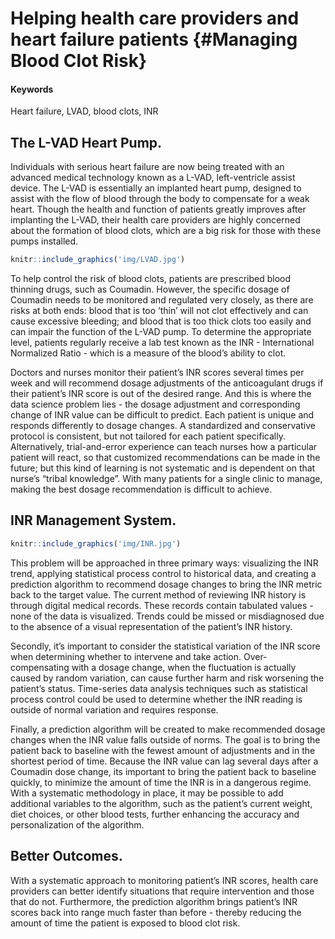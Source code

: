 # Helping health care providers and heart failure patients {#Managing Blood Clot Risk}

#### Keywords

Heart failure, LVAD, blood clots, INR

## The L-VAD Heart Pump.

Individuals with serious heart failure are now being treated with an advanced medical technology known as a L-VAD, left-ventricle assist device.  The L-VAD is essentially an implanted heart pump, designed to assist with the flow of blood through the body to compensate for a weak heart.  Though the health and function of patients greatly improves after implanting the L-VAD, their health care providers are highly concerned about the formation of blood clots, which are a big risk for those with these pumps installed.

```r
knitr::include_graphics('img/LVAD.jpg')
```

To help control the risk of blood clots, patients are prescribed blood thinning drugs, such as Coumadin.  However, the specific dosage of Coumadin needs to be monitored and regulated very closely, as there are risks at both ends: blood that is too ‘thin’ will not clot effectively and can cause excessive bleeding; and blood that is too thick clots too easily and can impair the function of the L-VAD pump.  To determine the appropriate level, patients regularly receive a lab test known as the INR - International Normalized Ratio - which is a measure of the blood’s ability to clot.  

Doctors and nurses monitor their patient's INR scores several times per week and will recommend  dosage adjustments of the anticoagulant drugs if their patient’s INR score is out of the desired range.  And this is where the data science problem lies - the dosage adjustment and corresponding change of INR value can be difficult to predict.  Each patient is unique and responds differently to dosage changes.  A standardized and conservative protocol is consistent, but not tailored for each patient specifically.  Alternatively, trial-and-error experience can teach nurses how a particular patient will react, so that customized recommendations can be made in the future; but this kind of learning is not systematic and is dependent on that nurse's "tribal knowledge".  With many patients for a single clinic to manage, making the best dosage recommendation is difficult to achieve.  

## INR Management System.

```r
knitr::include_graphics('img/INR.jpg')
```

This problem will be approached in three primary ways: visualizing the INR trend, applying statistical process control to historical data, and creating a prediction algorithm to recommend dosage changes to bring the INR metric back to the target value.  The current method of reviewing INR history is through digital medical records.  These records contain tabulated values - none of the data is visualized.  Trends could be missed or misdiagnosed due to the absence of a visual representation of the patient’s INR history. 

Secondly, it’s important to consider the statistical variation of the INR score when determining whether to intervene and take action.  Over-compensating with a dosage change, when the fluctuation is actually caused by random variation, can cause further harm and risk worsening the patient’s status.  Time-series data analysis techniques such as statistical process control could be used to determine whether the INR reading is outside of normal variation and requires response.

Finally, a prediction algorithm will be created to make recommended dosage changes when the INR value falls outside of norms.  The goal is to bring the patient back to baseline with the fewest amount of adjustments and in the shortest period of time.  Because the INR value can lag several days after a Coumadin dose change, its important to bring the patient back to baseline quickly, to minimize the amount of time the INR is in a dangerous regime.  With a systematic methodology in place, it may be possible to add additional variables to the algorithm, such as the patient's current weight, diet choices, or other blood tests, further enhancing the accuracy and personalization of the algorithm.  

## Better Outcomes.

With a systematic approach to monitoring patient’s INR scores, health care providers can better identify situations that require intervention and those that do not.  Furthermore, the prediction algorithm brings patient’s INR scores back into range much faster than before - thereby reducing the amount of time the patient is exposed to blood clot risk.  
